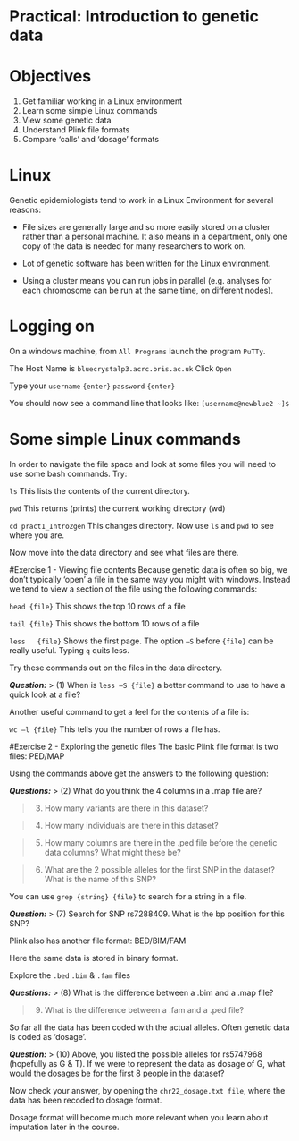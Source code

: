 # Practical: Introduction to genetic data 
# Objectives
1.	Get familiar working in a Linux environment
2.	Learn some simple Linux commands
3.	View some genetic data
4.	Understand Plink file formats
5.	Compare ‘calls’ and ‘dosage’ formats


# Linux
Genetic epidemiologists tend to work in a Linux Environment for several reasons:

- File sizes are generally large and so more easily stored on a cluster rather than a personal machine. It also means in a department, only one copy of the data is needed for many researchers to work on. 

- Lot of genetic software has been written for the Linux environment.

- Using a cluster means you can run jobs in parallel (e.g. analyses for each chromosome can be run at the same time, on different nodes).


# Logging on
On a windows machine, from `All Programs` launch the program `PuTTy`.

The Host Name is `bluecrystalp3.acrc.bris.ac.uk` Click `Open`

Type your `username` `{enter}` `password` `{enter}`

You should now see a command line that looks like: 	`[username@newblue2 ~]$`

# Some simple Linux commands
In order to navigate the file space and look at some files you will need to use some bash commands. Try:

`ls`	This lists the contents of the current directory.

`pwd`	This returns (prints) the current working directory (wd)

`cd pract1_Intro2gen`	This changes directory. Now use `ls` and `pwd` to see where you are.

Now move into the data directory and see what files are there.

#Exercise 1 - Viewing file contents
Because genetic data is often so big, we don’t typically ‘open’ a file in the same way you might with windows. Instead we tend to view a section of the file using the following commands:

`head {file}`	This shows the top 10 rows of a file

`tail {file}`	This shows the bottom 10 rows of a file

`less	{file}` 	Shows the first page. The option `–S` before `{file}` can be really useful. Typing `q` quits less.

Try these commands out on the files in the data directory. 

**_Question:_**
> (1) When is `less –S {file}` a better command to use to have a quick look at a file?

Another useful command to get a feel for the contents of a file is:

`wc –l {file}`	This tells you the number of rows a file has.

#Exercise 2 - Exploring the genetic files
The basic Plink file format is two files: PED/MAP

Using the commands above get the answers to the following question:

**_Questions:_**
> (2) What do you think the 4 columns in a .map file are?

> (3) How many variants are there in this dataset?

> (4) How many individuals are there in this dataset?

> (5) How many columns are there in the .ped file before the genetic data columns? What might these be?

> (6) What are the 2 possible alleles for the first SNP in the dataset? What is the name of this SNP?


You can use `grep {string} {file}` to search for a string in a file.

**_Question:_**
> (7) Search for SNP rs7288409. What is the bp position for this SNP?


Plink also has another file format: BED/BIM/FAM

Here the same data is stored in binary format.

Explore the `.bed` `.bim` & `.fam` files

**_Questions:_**
> (8) What is the difference between a .bim and a .map file?

> (9) What is the difference between a .fam and a .ped file?


So far all the data has been coded with the actual alleles. Often genetic data is coded as ‘dosage’. 

**_Question:_**
> (10) Above, you listed the possible alleles for rs5747968 (hopefully as G & T). If we were to represent the data as dosage of G, what would the dosages be for the first 8 people in the dataset?


Now check your answer, by opening the `chr22_dosage.txt file`, where the data has been recoded to dosage format. 

Dosage format will become much more relevant when you learn about imputation later in the course.


